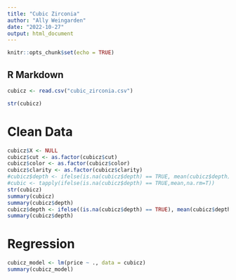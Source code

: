 ```yaml
---
title: "Cubic Zirconia"
author: "Ally Weingarden"
date: "2022-10-27"
output: html_document
---
```


```r
knitr::opts_chunk$set(echo = TRUE)
```

## R Markdown

```r
cubicz <- read.csv("cubic_zirconia.csv")
```

```r
str(cubicz)
```

# Clean Data

```r
cubicz$X <- NULL
cubicz$cut <- as.factor(cubicz$cut)
cubicz$color <- as.factor(cubicz$color)
cubicz$clarity <- as.factor(cubicz$clarity)
#cubicz$depth <- ifelse(is.na(cubicz$depth) == TRUE, mean(cubicz$depth),cubicz$depth)
#cubic <- tapply(ifelse(is.na(cubicz$depth) == TRUE,mean,na.rm=T))
str(cubicz)
summary(cubicz)
summary(cubicz$depth)
cubicz$depth <- ifelse((is.na(cubicz$depth) == TRUE), mean(cubicz$depth), cubicz$depth)
summary(cubicz$depth)
```

# Regression

```r
cubicz_model <- lm(price ~ ., data = cubicz)
summary(cubicz_model)
```

